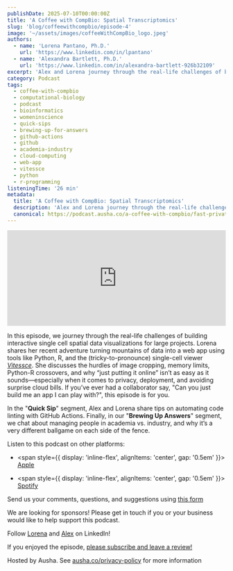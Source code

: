 ```yaml
---
publishDate: 2025-07-10T00:00:00Z
title: 'A Coffee with CompBio: Spatial Transcriptomics'
slug: 'blog/coffeewithcompbio/episode-4'
image: '~/assets/images/coffeeWithCompBio_logo.jpeg'
authors:
  - name: 'Lorena Pantano, Ph.D.'
    url: 'https://www.linkedin.com/in/lpantano'
  - name: 'Alexandra Bartlett, Ph.D.'
    url: 'https://www.linkedin.com/in/alexandra-bartlett-926b32109'
excerpt: 'Alex and Lorena journey through the real-life challenges of building interactive single cell spatial data visualizations for large projects.'
category: Podcast
tags:
  - coffee-with-compbio
  - computational-biology
  - podcast
  - bioinformatics
  - womeninscience
  - quick-sips
  - brewing-up-for-answers
  - github-actions
  - github
  - academia-industry
  - cloud-computing
  - web-app
  - vitessce
  - python
  - r-programming
listeningTime: '26 min'
metadata:
  title: 'A Coffee with CompBio: Spatial Transcriptomics'
  description: 'Alex and Lorena journey through the real-life challenges of building interactive single cell spatial data visualizations for large projects.'
  canonical: https://podcast.ausha.co/a-coffee-with-compbio/fast-private-and-publish-ready-spatial-transcriptomics-app-without-losing-your-mind
---
```



<iframe
  name="Ausha Podcast Player"
  frameborder="0"
  loading="lazy"
  id="ausha-lG8A"
  height="220"
  style="border: none; width:100%; height:220px"
  src="https://player.ausha.co/?podcastId=reGGWuRj47pL&playlist=false&color=%23751cbf&v=3&playerId=ausha-lG8A"
></iframe>
<script src="https://player.ausha.co/ausha-player.js"></script>

In this episode, we journey through the real-life challenges of building interactive single cell spatial data visualizations for large projects. Lorena shares her recent adventure turning mountains of data into a web app using tools like Python, R, and the (tricky-to-pronounce) single-cell viewer [_Vitessce_](https://vitessce.io/). She discusses the hurdles of image cropping, memory limits, Python-R crossovers, and why “just putting it online” isn’t as easy as it sounds—especially when it comes to privacy, deployment, and avoiding surprise cloud bills. If you’ve ever had a collaborator say, "Can you just build me an app I can play with?", this episode is for you.

In the "**Quick Sip**" segment, Alex and Lorena share tips on automating code linting with GitHub Actions. Finally, in our "**Brewing Up Answers**" segment, we chat about managing people in academia vs. industry, and why it’s a very different ballgame on each side of the fence.

Listen to this podcast on other platforms:

- <span style={{ display: 'inline-flex', alignItems: 'center', gap: '0.5em' }}>
    <FaApple size={32} color="#000" /> <a href="https://apple.co/4dXieNl">Apple</a>
  </span>

- <span style={{ display: 'inline-flex', alignItems: 'center', gap: '0.5em' }}>
    <FaSpotify size={32} color="#1DB954" /> <a href="https://spoti.fi/45Np6ur">Spotify</a>
  </span>

Send us your comments, questions, and suggestions using [this form](https://lnkd.in/eJ-hChm3)

We are looking for sponsors! Please get in touch if you or your business would like to help support this podcast.

Follow [Lorena](https://www.linkedin.com/in/lpantano) and [Alex](https://www.linkedin.com/in/alexandra-bartlett-926b32109) on LinkedIn!

If you enjoyed the episode, [please subscribe and leave a review!](https://lnkd.in/eXQ-HpUV)

Hosted by Ausha. See [ausha.co/privacy-policy](https://ausha.co/privacy-policy) for more information
